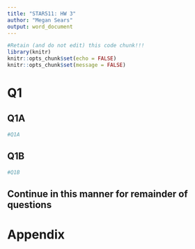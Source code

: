 ```yaml
---
title: "STAR511: HW 3"
author: "Megan Sears"
output: word_document
---
```


```r
#Retain (and do not edit) this code chunk!!!
library(knitr)
knitr::opts_chunk$set(echo = FALSE)
knitr::opts_chunk$set(message = FALSE)
```

# Q1

## Q1A

```r
#Q1A
```

## Q1B

```r
#Q1B
```

## Continue in this manner for remainder of questions

# Appendix
```r
```